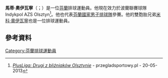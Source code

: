 '''馬蒂·奧伊瓦寧'''（{{lang-fi|Matti Oivanen}}；{{bd|1986年|5月26日}}）是一位[[芬蘭|芬蘭]]排球運動員。他現在效力於波蘭聯賽球隊Indykpol AZS Olsztyn<ref>[http://www.przegladsportowy.pl/siatkowka/plusliga,matti-oivanen-w-indykpolu-azs-olsztyn,artykul,170596,1,900.html ''PlusLiga: Drugi z bliźniaków Olsztynie''] - przegladsportowy.pl - 20-05-2013</ref>。他也代表[[芬蘭國家男子排球隊|芬蘭國家男子排球隊]]參賽。他的雙胞胎兄弟[[米科·奧伊瓦寧|米科·奧伊瓦寧]]也是一位排球運動員。
==參考資料== 
{{reflist}}
[[Category:芬蘭排球運動員|Category:芬蘭排球運動員]]